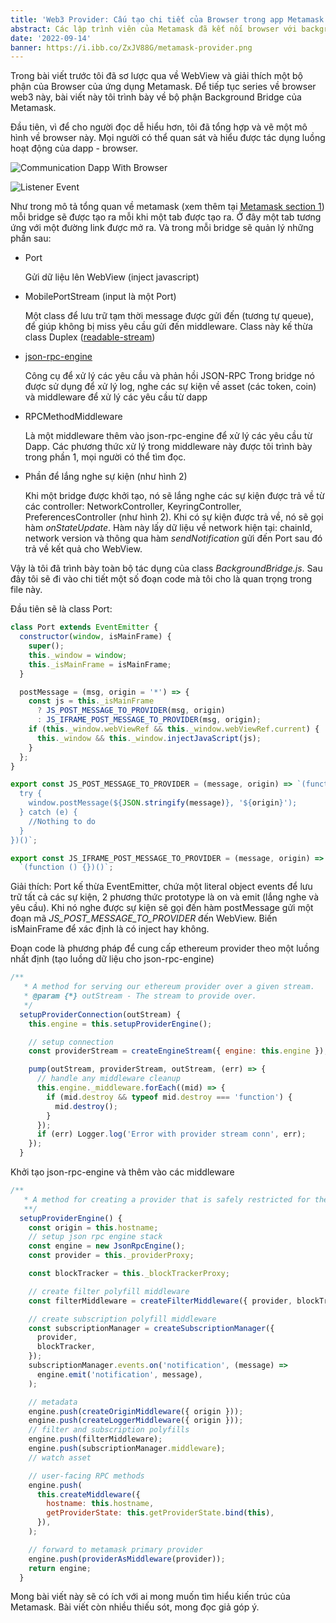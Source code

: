 ```yaml
---
title: 'Web3 Provider: Cấu tạo chi tiết của Browser trong app Metamask phần 2'
abstract: Các lập trình viên của Metamask đã kết nối browser với background bridge như thế nào?
date: '2022-09-14'
banner: https://i.ibb.co/ZxJV88G/metamask-provider.png
---
```


Trong bài viết trước tôi đã sơ lược qua về WebView và giải thích một bộ phận của Browser của ứng dụng Metamask.
Để tiếp tục series về browser web3 này, bài viết này tôi trình bày về bộ phận Background Bridge của Metamask.

Đầu tiên, vì để cho người đọc dễ hiểu hơn, tôi đã tổng hợp và vẽ một mô hình về browser này. Mọi người có thể quan sát và hiểu được tác dụng luồng hoạt động của dapp - browser.

![Communication Dapp With Browser](https://i.ibb.co/4tHtS3t/Picture1.png)

![Listener Event](https://i.ibb.co/jVZ7PF5/Picture2.png)

Như trong mô tả tổng quan về metamask (xem thêm tại [Metamask section 1](/articles/metamask-provider-dapp-architecture-p1/)) mỗi bridge sẽ được tạo ra
mỗi khi một tab được tạo ra. Ở đây một tab tương ứng với một đường link được mở ra. Và trong mỗi bridge sẽ quản lý những phần sau:
- Port

  Gửi dữ liệu lên WebView (inject javascript)
- MobilePortStream (input là một Port)

  Một class để lưu trữ tạm thời message được gửi đến (tương tự queue), để giúp không bị miss yêu cầu gửi đến middleware.
  Class này kế thừa class Duplex ([readable-stream](https://www.npmjs.com/package/readable-stream))

- [json-rpc-engine](https://github.com/MetaMask/json-rpc-engine)

  Công cụ để xử lý các yêu cầu và phản hồi JSON-RPC
  Trong bridge nó được sử dụng để xử lý log, nghe các sự kiện về asset (các token, coin) và middleware để xử lý các yêu cầu từ dapp
- RPCMethodMiddleware

  Là một middleware thêm vào json-rpc-engine để xử lý các yêu cầu từ Dapp. Các phương thức xử lý trong middleware này được tôi trình bày trong  phần 1, mọi người có thể tìm đọc.

- Phần để lắng nghe sự kiện (như hình 2)

  Khi một bridge được khởi tạo, nó sẽ lắng nghe các sự kiện được trả về từ các controller: NetworkController, KeyringController, PreferencesController (như hình 2).
  Khi có sự kiện được trả về, nó sẽ gọi hàm *onStateUpdate*. Hàm này lấy dữ liệu về network hiện tại: chainId, network version và thông qua hàm *sendNotification* gửi đến Port
  sau đó trả về kết quả cho WebView.

Vậy là tôi đã trình bày toàn bộ tác dụng của class *BackgroundBridge.js*. Sau đây tôi sẽ đi vào chi tiết một số đoạn code mà tôi cho là quan trọng trong file này.

Đầu tiên sẽ là class Port:

```js
class Port extends EventEmitter {
  constructor(window, isMainFrame) {
    super();
    this._window = window;
    this._isMainFrame = isMainFrame;
  }

  postMessage = (msg, origin = '*') => {
    const js = this._isMainFrame
      ? JS_POST_MESSAGE_TO_PROVIDER(msg, origin)
      : JS_IFRAME_POST_MESSAGE_TO_PROVIDER(msg, origin);
    if (this._window.webViewRef && this._window.webViewRef.current) {
      this._window && this._window.injectJavaScript(js);
    }
  };
}
```

```js
export const JS_POST_MESSAGE_TO_PROVIDER = (message, origin) => `(function () {
  try {
    window.postMessage(${JSON.stringify(message)}, '${origin}');
  } catch (e) {
    //Nothing to do
  }
})()`;

export const JS_IFRAME_POST_MESSAGE_TO_PROVIDER = (message, origin) =>
  `(function () {})()`;
```

Giải thích: Port kế thừa EventEmitter, chứa một literal object events để lưu trữ tất cả các sự kiện, 2 phương thức prototype là on và emit (lắng nghe và yêu cầu).
  Khi nó nghe được sự kiện sẽ gọi đến hàm postMessage gửi một đoạn mã *JS_POST_MESSAGE_TO_PROVIDER* đến WebView. Biến isMainFrame để xác định là có inject hay không.

Đoạn code là phương pháp để cung cấp ethereum provider theo một luồng nhất định (tạo luồng dữ liệu cho json-rpc-engine)

```js
/**
   * A method for serving our ethereum provider over a given stream.
   * @param {*} outStream - The stream to provide over.
   */
  setupProviderConnection(outStream) {
    this.engine = this.setupProviderEngine();

    // setup connection
    const providerStream = createEngineStream({ engine: this.engine });

    pump(outStream, providerStream, outStream, (err) => {
      // handle any middleware cleanup
      this.engine._middleware.forEach((mid) => {
        if (mid.destroy && typeof mid.destroy === 'function') {
          mid.destroy();
        }
      });
      if (err) Logger.log('Error with provider stream conn', err);
    });
  }
```

Khởi tạo json-rpc-engine và thêm vào các middleware

```js
/**
   * A method for creating a provider that is safely restricted for the requesting domain.
   **/
  setupProviderEngine() {
    const origin = this.hostname;
    // setup json rpc engine stack
    const engine = new JsonRpcEngine();
    const provider = this._providerProxy;

    const blockTracker = this._blockTrackerProxy;

    // create filter polyfill middleware
    const filterMiddleware = createFilterMiddleware({ provider, blockTracker });

    // create subscription polyfill middleware
    const subscriptionManager = createSubscriptionManager({
      provider,
      blockTracker,
    });
    subscriptionManager.events.on('notification', (message) =>
      engine.emit('notification', message),
    );

    // metadata
    engine.push(createOriginMiddleware({ origin }));
    engine.push(createLoggerMiddleware({ origin }));
    // filter and subscription polyfills
    engine.push(filterMiddleware);
    engine.push(subscriptionManager.middleware);
    // watch asset

    // user-facing RPC methods
    engine.push(
      this.createMiddleware({
        hostname: this.hostname,
        getProviderState: this.getProviderState.bind(this),
      }),
    );

    // forward to metamask primary provider
    engine.push(providerAsMiddleware(provider));
    return engine;
  }
```

Mong bài viết này sẽ có ích với ai mong muốn tìm hiểu kiến trúc của Metamask. Bài viết còn nhiều thiếu sót, mong đọc giả góp ý.
